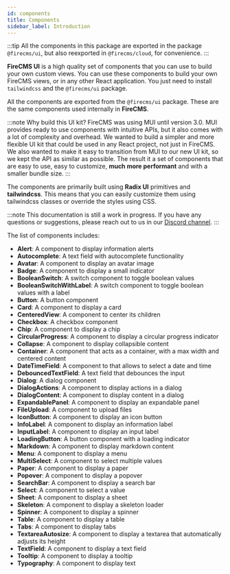 ```yaml
---
id: components
title: Components
sidebar_label: Introduction
---
```


:::tip
All the components in this package are exported in the package `@firecms/ui`,
but also reexported in `@firecms/cloud`, for convenience.
:::

**FireCMS UI** is a high quality set of components that you can use to build your own custom views. You can
use these components to build your own FireCMS views, or in any other React application. You just need to install
`tailwindcss` and the `@firecms/ui` package.

All the components are exported from the `@firecms/ui` package. These are the same components used internally in **FireCMS**.

:::note Why build this UI kit?
FireCMS was using MUI until version 3.0. MUI provides ready to use components with intuitive APIs, but it also
comes with a lot of complexity and overhead. We wanted to build a simpler and more flexible UI kit that could be used
in any React project, not just in FireCMS.
We also wanted to make it easy to transition from MUI to our new UI kit, so we kept the API as similar as possible.
The result it a set of components that are easy to use, easy to customize, **much more performant** and with a smaller bundle size.
:::

The components are primarily built using **Radix UI** primitives and **tailwindcss**. This means that you can easily customize them
using tailwindcss classes or override the styles using CSS.

:::note
This documentation is still a work in progress. If you have any questions or suggestions, please
reach out to us in our [Discord channel](https://discord.gg/fxy7xsQm3m).
:::

The list of components includes:

- **Alert**: A component to display information alerts
- **Autocomplete**: A text field with autocomplete functionality
- **Avatar**: A component to display an avatar image
- **Badge**: A component to display a small indicator
- **BooleanSwitch**: A switch component to toggle boolean values
- **BooleanSwitchWithLabel**: A switch component to toggle boolean values with a label
- **Button**: A button component
- **Card**: A component to display a card
- **CenteredView**: A component to center its children
- **Checkbox**: A checkbox component
- **Chip**: A component to display a chip
- **CircularProgress**: A component to display a circular progress indicator
- **Collapse**: A component to display collapsible content
- **Container**: A component that acts as a container, with a max width and centered content
- **DateTimeField**: A component to that allows to select a date and time
- **DebouncedTextField**: A text field that debounces the input
- **Dialog**: A dialog component
- **DialogActions**: A component to display actions in a dialog
- **DialogContent**: A component to display content in a dialog
- **ExpandablePanel**: A component to display an expandable panel
- **FileUpload**: A component to upload files
- **IconButton**: A component to display an icon button
- **InfoLabel**: A component to display an information label
- **InputLabel**: A component to display an input label
- **LoadingButton**: A button component with a loading indicator
- **Markdown**: A component to display markdown content
- **Menu**: A component to display a menu
- **MultiSelect**: A component to select multiple values
- **Paper**: A component to display a paper
- **Popover**: A component to display a popover
- **SearchBar**: A component to display a search bar
- **Select**: A component to select a value
- **Sheet**: A component to display a sheet
- **Skeleton**: A component to display a skeleton loader
- **Spinner**: A component to display a spinner
- **Table**: A component to display a table
- **Tabs**: A component to display tabs
- **TextareaAutosize**: A component to display a textarea that automatically adjusts its height
- **TextField**: A component to display a text field
- **Tooltip**: A component to display a tooltip
- **Typography**: A component to display text

